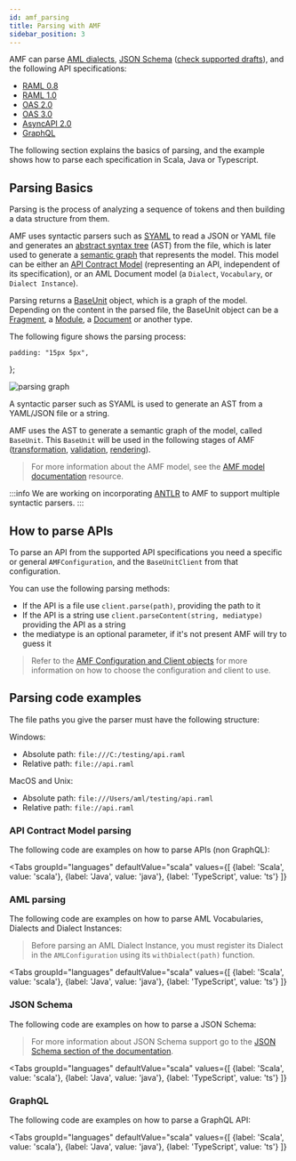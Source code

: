 ```yaml
---
id: amf_parsing
title: Parsing with AMF
sidebar_position: 3
---
```


AMF can parse [AML dialects](https://aml-org.github.io/aml-spec/dialects), [JSON Schema](https://json-schema.org/) ([check supported drafts](/docs/related-docs/json_schema_document)), and the following API specifications:

- [RAML 0.8](https://github.com/raml-org/raml-spec/blob/master/versions/raml-08/raml-08.md)
- [RAML 1.0](https://github.com/raml-org/raml-spec/blob/master/versions/raml-10/raml-10.md)
- [OAS 2.0](https://github.com/OAI/OpenAPI-Specification/blob/master/versions/2.0.md)
- [OAS 3.0](https://github.com/OAI/OpenAPI-Specification/blob/master/versions/3.0.3.md)
- [AsyncAPI 2.0](https://github.com/asyncapi/spec/blob/2.0.0/versions/2.0.0/asyncapi.md)
- [GraphQL](https://spec.graphql.org/June2018/)

The following section explains the basics of parsing, and the example shows how to parse each specification in Scala, Java or Typescript.


## Parsing Basics
Parsing is the process of analyzing a sequence of tokens and then building a data structure from them.

AMF uses syntactic parsers such as [SYAML](https://github.com/aml-org/syaml) to read a JSON or YAML file and generates
an [abstract syntax tree](https://en.wikipedia.org/wiki/Abstract_syntax_tree) (AST) from the file,
which is later used to generate a [semantic graph](https://en.wikipedia.org/wiki/Abstract_semantic_graph) that represents the model.
This model can be either an [API Contract Model](amf_model) (representing an API, independent of its specification),
or an AML Document model (a `Dialect`, `Vocabulary`, or `Dialect Instance`).

Parsing returns a [BaseUnit](https://github.com/aml-org/amf/blob/develop/documentation/model.md#baseunit) object, which is a graph of the model.
Depending on the content in the parsed file, the BaseUnit object can be a [Fragment](https://github.com/aml-org/amf/blob/develop/documentation/model.md#fragment),
a [Module](https://github.com/aml-org/amf/blob/develop/documentation/model.md#module),
a [Document](https://github.com/aml-org/amf/blob/develop/documentation/model.md#document) or another type.

The following figure shows the parsing process:

    padding: "15px 5px",
};

<div className="container">
<div className='row'>
<div style={myStyle} className='col col--6'>

![parsing graph](../../assets/images/amf/parsing-graph.png)

</div>
<div style={myStyle} className='col col--6'>

A syntactic parser such as SYAML is used to generate an AST from a YAML/JSON file or a string.

AMF uses the AST to generate a semantic graph of the model, called `BaseUnit`.
This `BaseUnit` will be used in the following stages of AMF
([transformation](amf_transformation), [validation](amf_validation), [rendering](amf_rendering)).

> For more information about the AMF model, see the [AMF model documentation](amf_model) resource.

</div>
</div>
</div>

:::info
We are working on incorporating [ANTLR](https://www.antlr.org/) to AMF to support multiple syntactic parsers.
:::


## How to parse APIs
To parse an API from the supported API specifications you need a specific or general `AMFConfiguration`,
and the `BaseUnitClient` from that configuration.

You can use the following parsing methods:
- If the API is a file use `client.parse(path)`, providing the path to it
- If the API is a string use `client.parseContent(string, mediatype)` providing the API as a string
- the mediatype is an optional parameter, if it's not present AMF will try to guess it

> Refer to the [AMF Configuration and Client objects](amf_configuration)
for more information on how to choose the configuration and client to use.

## Parsing code examples
The file paths you give the parser must have the following structure:

Windows:
- Absolute path: `file:///C:/testing/api.raml`
- Relative path: `file://api.raml`

MacOS and Unix:
- Absolute path: `file:///Users/aml/testing/api.raml`
- Relative path: `file://api.raml`

### API Contract Model parsing
The following code are examples on how to parse APIs (non GraphQL):


<Tabs
    groupId="languages"
    defaultValue="scala"
    values={[
        {label: 'Scala', value: 'scala'},
        {label: 'Java', value: 'java'},
        {label: 'TypeScript', value: 'ts'}
    ]}
>

<TabItem value="scala">
    <CodeGetter
        language='scala'
        example='ParsingTest.scala'
    />
</TabItem>
<TabItem value="java">
    <CodeGetter
        language='java'
        example='ParsingTest.java'
    />
</TabItem>
<TabItem value="ts">
    <CodeGetter
        language='ts'
        example='parsing.spec.ts'
    />
</TabItem>
</Tabs>

### AML parsing
The following code are examples on how to parse AML Vocabularies, Dialects and Dialect Instances:


>Before parsing an AML Dialect Instance, you must register its Dialect in the `AMLConfiguration` using its `withDialect(path)` function.

<Tabs
    groupId="languages"
    defaultValue="scala"
    values={[
        {label: 'Scala', value: 'scala'},
        {label: 'Java', value: 'java'},
        {label: 'TypeScript', value: 'ts'}
    ]}
>

<TabItem value="scala">
    <CodeGetter
        language='scala'
        example='AMLTest.scala'
    />
</TabItem>
<TabItem value="java">
    <CodeGetter
        language='java'
        example='AMLTest.java'
    />
</TabItem>
<TabItem value="ts">
    <CodeGetter
        language='ts'
        example='aml.spec.ts'
    />
</TabItem>
</Tabs>

### JSON Schema
The following code are examples on how to parse a JSON Schema:

>For more information about JSON Schema support go to the [JSON Schema section of the documentation](/docs/related-docs/json_schema_document).


<Tabs
    groupId="languages"
    defaultValue="scala"
    values={[
        {label: 'Scala', value: 'scala'},
        {label: 'Java', value: 'java'},
        {label: 'TypeScript', value: 'ts'}
    ]}
>

<TabItem value="scala">
    <CodeGetter
        language='scala'
        example='JSONSchemaParsingTest.scala'
    />
</TabItem>
<TabItem value="java">
    <CodeGetter
        language='java'
        example='JSONSchemaParsingTest.java'
    />
</TabItem>
<TabItem value="ts">
    <CodeGetter
        language='ts'
        example='json.schema.parsing.spec.ts'
    />
</TabItem>
</Tabs>


### GraphQL
The following code are examples on how to parse a GraphQL API:


<Tabs
    groupId="languages"
    defaultValue="scala"
    values={[
        {label: 'Scala', value: 'scala'},
        {label: 'Java', value: 'java'},
        {label: 'TypeScript', value: 'ts'}
    ]}
>

<TabItem value="scala">
    <CodeGetter
        language='scala'
        example='GraphQLParsingTest.scala'
    />
</TabItem>
<TabItem value="java">
    <CodeGetter
        language='java'
        example='GraphQLParsingTest.java'
    />
</TabItem>
<TabItem value="ts">
    <CodeGetter
        language='ts'
        example='graphql.parsing.spec.ts'
    />
</TabItem>
</Tabs>
